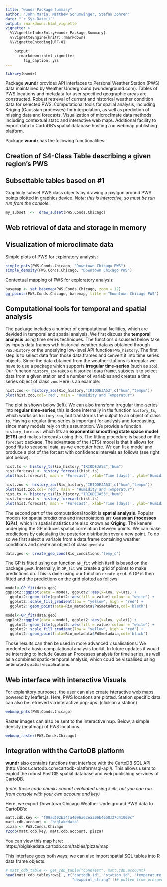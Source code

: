 ```yaml
---
title: "wundr Package Summary"
author: "John Marin, Matthew Schumwinger, Stefan Zohren"
date: "`r Sys.Date()`"
output: rmarkdown::html_vignette
vignette: >
  %\VignetteIndexEntry{wundr Package Summary}
  %\VignetteEngine{knitr::rmarkdown}
  %\VignetteEncoding{UTF-8}

    output:
      rmarkdown::html_vignette:
        fig_caption: yes
---
```


```r
library(wundr)
```

Package **wundr** provides API interfaces to Personal Weather Station (PWS) data 
maintained by Weather Underground (wunderground.com). Tables of PWS
locations and metadata for user specified geographic areas are constructed.
Robust retrieval of current and historical weather condition data for
selected PWS. Computational tools for spatial analysis, including Kriging
(Gaussian processes) for interpolation, as well as prediction of missing
data and forecasts. Visualization of microclimate data methods including
contextual static and interactive web maps. Additional facility to export data 
to CartoDB's spatial database hosting and webmap publishing platform.

Package **wundr** has the following functionalities:

## Creation of S4-Class Table describing a given region's PWS 

## Subsettable tables based on #1

Graphicly subset PWS.class objects by drawing a poylgon around PWS points
plotted in graphics device. *Note: this is interactive, so must be run run from 
the console.*
```r
my_subset  <-  draw_subset(PWS.Conds.Chicago)
```

## Web retrieval of data and storage in memory

## Visualization of microclimate data

Simple plots of PWS for exploratory analysis:

```r
simple_pnts(PWS.Conds.Chicago, "Downtown Chicago PWS")
simple_density(PWS.Conds.Chicago, "Downtown Chicago PWS")
```

Contextual mapping of PWS for exploratory analysis:

```r
basemap <- set_basemap(PWS.Conds.Chicago, zoom = 12)
gg_points(PWS.Conds.Chicago, basemap, title = "Downtown Chicago PWS")
```







## Computational tools for temporal and spatial analysis

The package includes a number of computational facilities, which are devided in temporal and spatial analysis. We first discuss the **temporal analysis** using time series techniques. The functions discussed below take as inputs data.frames with historical weather data as obtained through `PWS.History` or the underlying low-level API function `PWS_history`. The first step is to select data from those data.frames and convert it into time series objects. Since the data obtained from the weather stations is irregular we have to use a package which supports **irregular time-series** (such as `zoo`). Our funciton `history_zoo` takes a historical data frame, subsets it to select data from a given station and a number of variables and creates a time series object of class `zoo`. Here is an example:

```r
hist.zoo <- history_zoo(Rio_history,"IRIODEJA53",c("hum","tempm"))
plot(hist.zoo,col='red', main = "Humidity and Temperatur")
```

The plot is shown below (left). We can also transform irregular time-series into **regular time-series**, this is done internally in the function `history_ts`, which works as `history_zoo`, but transforms the output to an object of class `ts`. Having a regular time-series is important for analysis and forecasting, since many models rely on this assumption. We provide a function `history_forecast` which fits an **exponential smoothing state space model (ETS)** and makes forecasts using this. The fitting procedure is based on the `forecast` package. The advantage of the (ETS) model is that it allows for good fits to seasonal data, as we encouter here. We can fit a model and produce a plot of the forcast with confidence intervals as follows (see right plot below).

```r
hist.ts <- history_ts(Rio_history,"IRIODEJA53","hum")
hist.forecast <- history_forecast(hist.ts)
plot(hist.forecast, main = 'Forecast', xlab='Time (days)', ylab='Humidity (%)')
```

```r
hist.zoo <- history_zoo(Rio_history,"IRIODEJA53",c("hum","tempm"))
plot(hist.zoo,col='red', main = "Humidity and Temperatur")
hist.ts <- history_ts(Rio_history,"IRIODEJA53","hum")
hist.forecast <- history_forecast(hist.ts)
plot(hist.forecast, main = 'Forecast', xlab='Time (days)', ylab='Humidity (%)')
```

The second part of the computational toolkit is **spatial analysis**. Popular models for spatial predictions and interpolations are **Gaussian Processes (GPs)**, which in spatial statistics are also known as **Kriging**. The kenerel underlying the GP induces spatial correlation between points. We can make predictions by calculating the posterior distribution over a new point. To do so we first select a variable from a data.frame containing weather conditions and create an object of class `geodata`  
```r
data.geo <- create_geo_cond(Rio_conditions,"temp_c")
```
The GP is fitted using our function `GP_fit` which itself is based on the package `geoR`. Internally, in `GP_fit` we create a grid of points to make predictions on. This is done using our function `create_grid`. A GP is then fitted and the predictions on the grid plotted as follows
```r
model<-GP_fit(data.geo)
ggplot2::ggplot(data = model, ggplot2::aes(x=lon, y=lat)) +
  ggplot2::geom_tile(ggplot2::aes(fill = value),colour = "white") +
  ggplot2::scale_fill_gradient(low = "yellow", high = "red") +
  ggplot2::geom_point(data=Rio_metadata$PWSmetadata,col='black')
```

```r
model<-GP_fit(data.geo)
ggplot2::ggplot(data = model, ggplot2::aes(x=lon, y=lat)) +
  ggplot2::geom_tile(ggplot2::aes(fill = value),colour = "white") +
  ggplot2::scale_fill_gradient(low = "yellow", high = "red") +
  ggplot2::geom_point(data=Rio_metadata$PWSmetadata,col='black')
```

Those results can then be used in more advanced visualisations. We predented a basic computational analysis toolkit. In future updates it would be intersting to include Gaussian Processes analysis for time series, as well as a combined spatio-temporal analysis, which could be visualised using antimated spatial visualisations.







## Web interface with interactive Visuals
For explanitory purposes, the user can also create interactive web maps powered 
by leaflet.js. Here, PWS locations are plotted. Station specific data can 
also be retrieved via interactive pop-ups. (click on a station)

```r
webmap_pnts(PWS.Conds.Chicago)
```

Raster images can also be sent to the interactive map. Below, a simple 
density (heatmap) of PWS locations.

```r
webmap_raster(PWS.Conds.Chicago)
```

## Integration with the CartoDB platform  
**wundr** also contains functions that interface with the CartoDB SQL API
(http://docs.cartodb.com/cartodb-platform/sql-api/). This allows users to exploit the robust PostGIS spatial database and web publishing services of CartoDB.  

*(note: these code chunks cannot evaluated using knitr, but you can run from console with your own account and key)*

Here, we export Downtown Chicago Weather Underground PWS data to CartoDB's:  

```r
matt.cdb.key <- "f09ad502b34fa4096a62ea306b4650337d41009c"
matt.cdb.account <- "biglakedata"
pizza <- PWS.Conds.Chicago
r2cdb(matt.cdb.key, matt.cdb.account, pizza)
```
You can view this map here: https://biglakedata.cartodb.com/tables/pizza/map 

This interface goes both ways; we can also import spatial SQL tables into R data frame objects. 

```r
# matt_cdb_table <- get_cdb_table("condTest", matt.cdb.account)
head(matt_cdb_table$rows[ , c("cartodb_id", "station_id", "temperature_string", 
                              "dewpoint_string")])# pulled from presaved data file
```

